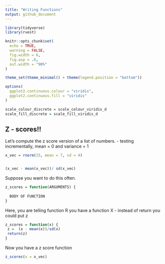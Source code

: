 ```yaml
---
title: "Writing Functions"
output: github_document
---
```


```r
library(tidyverse)
library(rvest)

knitr::opts_chunk$set(
  echo = TRUE,
  warning = FALSE,
  fig.width = 6,
  fig.asp = .6,
  out.width = "90%"
)

theme_set(theme_minimal() + theme(legend.position = "bottom"))

options(
  ggplot2.continuous.colour = "viridis",
  ggplot2.continuous.fill = "viridis"
)

scale_colour_discrete = scale_colour_viridis_d
scale_fill_discrete = scale_fill_viridis_d


```


## Z - scores!!

Let's compute the z score version of a list of numbers. 
 - testing incrementally, mean = 0  and variance = 1

```r
x_vec = rnorm(25, mean = 7, sd = 4)


(x_vec - mean(x_vec))/ sd(x_vec)
```

Suppose you want to do this often.

```r
z_scores = function(ARGUMENTS) {
  
  BODY OF FUNCTION
}
```

Here, you are telling function R you have a function X 
- instead of return you could put z
```r
z_scores = function(x) {
 z =  (x - mean(x))/sd(x)
 return(z)
}
```

Now you have a z score function

```r
z_scores(x = x_vec)
```



